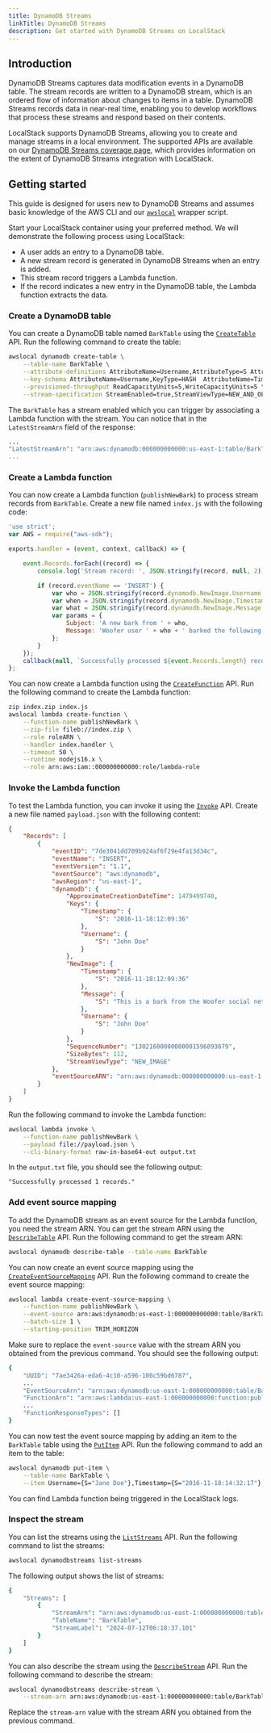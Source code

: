 ```yaml
---
title: DynamoDB Streams
linkTitle: DynamoDB Streams
description: Get started with DynamoDB Streams on LocalStack
---
```


## Introduction

DynamoDB Streams captures data modification events in a DynamoDB table.
The stream records are written to a DynamoDB stream, which is an ordered flow of information about changes to items in a table.
DynamoDB Streams records data in near-real time, enabling you to develop workflows that process these streams and respond based on their contents.

LocalStack supports DynamoDB Streams, allowing you to create and manage streams in a local environment.
The supported APIs are available on our [DynamoDB Streams coverage page](), which provides information on the extent of DynamoDB Streams integration with LocalStack.

## Getting started

This guide is designed for users new to DynamoDB Streams and assumes basic knowledge of the AWS CLI and our [`awslocal`](https://github.com/localstack/awscli-local) wrapper script.

Start your LocalStack container using your preferred method.
We will demonstrate the following process using LocalStack:

- A user adds an entry to a DynamoDB table.
- A new stream record is generated in DynamoDB Streams when an entry is added.
- This stream record triggers a Lambda function.
- If the record indicates a new entry in the DynamoDB table, the Lambda function extracts the data.

### Create a DynamoDB table

You can create a DynamoDB table named `BarkTable` using the [`CreateTable`](https://docs.aws.amazon.com/amazondynamodb/latest/APIReference/API_CreateTable.html) API.
Run the following command to create the table:

```bash
awslocal dynamodb create-table \
    --table-name BarkTable \
    --attribute-definitions AttributeName=Username,AttributeType=S AttributeName=Timestamp,AttributeType=S \
    --key-schema AttributeName=Username,KeyType=HASH  AttributeName=Timestamp,KeyType=RANGE \
    --provisioned-throughput ReadCapacityUnits=5,WriteCapacityUnits=5 \
    --stream-specification StreamEnabled=true,StreamViewType=NEW_AND_OLD_IMAGES
```

The `BarkTable` has a stream enabled which you can trigger by associating a Lambda function with the stream.
You can notice that in the `LatestStreamArn` field of the response:

```bash
...
"LatestStreamArn": "arn:aws:dynamodb:000000000000:us-east-1:table/BarkTable/stream/timestamp
...
```

### Create a Lambda function

You can now create a Lambda function (`publishNewBark`) to process stream records from `BarkTable`.
Create a new file named `index.js` with the following code:

```javascript
'use strict';
var AWS = require("aws-sdk");

exports.handler = (event, context, callback) => {

    event.Records.forEach((record) => {
        console.log('Stream record: ', JSON.stringify(record, null, 2));

        if (record.eventName == 'INSERT') {
            var who = JSON.stringify(record.dynamodb.NewImage.Username.S);
            var when = JSON.stringify(record.dynamodb.NewImage.Timestamp.S);
            var what = JSON.stringify(record.dynamodb.NewImage.Message.S);
            var params = {
                Subject: 'A new bark from ' + who,
                Message: 'Woofer user ' + who + ' barked the following at ' + when + ':\n\n ' + what,
            };
        }
    });
    callback(null, `Successfully processed ${event.Records.length} records.`);
};
```

You can now create a Lambda function using the [`CreateFunction`](https://docs.aws.amazon.com/lambda/latest/dg/API_CreateFunction.html) API.
Run the following command to create the Lambda function:

```bash
zip index.zip index.js
awslocal lambda create-function \
    --function-name publishNewBark \
    --zip-file fileb://index.zip \
    --role roleARN \
    --handler index.handler \
    --timeout 50 \
    --runtime nodejs16.x \
    --role arn:aws:iam::000000000000:role/lambda-role
```

### Invoke the Lambda function

To test the Lambda function, you can invoke it using the [`Invoke`](https://docs.aws.amazon.com/lambda/latest/dg/API_Invoke.html) API.
Create a new file named `payload.json` with the following content:

```json
{
    "Records": [
        {
            "eventID": "7de3041dd709b024af6f29e4fa13d34c",
            "eventName": "INSERT",
            "eventVersion": "1.1",
            "eventSource": "aws:dynamodb",
            "awsRegion": "us-east-1",
            "dynamodb": {
                "ApproximateCreationDateTime": 1479499740,
                "Keys": {
                    "Timestamp": {
                        "S": "2016-11-18:12:09:36"
                    },
                    "Username": {
                        "S": "John Doe"
                    }
                },
                "NewImage": {
                    "Timestamp": {
                        "S": "2016-11-18:12:09:36"
                    },
                    "Message": {
                        "S": "This is a bark from the Woofer social network"
                    },
                    "Username": {
                        "S": "John Doe"
                    }
                },
                "SequenceNumber": "13021600000000001596893679",
                "SizeBytes": 112,
                "StreamViewType": "NEW_IMAGE"
            },
            "eventSourceARN": "arn:aws:dynamodb:000000000000:us-east-1 ID:table/BarkTable/stream/2016-11-16T20:42:48.104"
        }
    ]
}
```

Run the following command to invoke the Lambda function:

```bash
awslocal lambda invoke \
    --function-name publishNewBark \
    --payload file://payload.json \
    --cli-binary-format raw-in-base64-out output.txt
```

In the `output.txt` file, you should see the following output:

```text
"Successfully processed 1 records."
```

### Add event source mapping

To add the DynamoDB stream as an event source for the Lambda function, you need the stream ARN.
You can get the stream ARN using the [`DescribeTable`](https://docs.aws.amazon.com/amazondynamodb/latest/APIReference/API_DescribeTable.html) API.
Run the following command to get the stream ARN:

```bash
awslocal dynamodb describe-table --table-name BarkTable
```

You can now create an event source mapping using the [`CreateEventSourceMapping`](https://docs.aws.amazon.com/lambda/latest/dg/API_CreateEventSourceMapping.html) API.
Run the following command to create the event source mapping:

```bash
awslocal lambda create-event-source-mapping \
    --function-name publishNewBark \
    --event-source arn:aws:dynamodb:us-east-1:000000000000:table/BarkTable/stream/2024-07-12T06:18:37.101  \
    --batch-size 1 \
    --starting-position TRIM_HORIZON
```

Make sure to replace the `event-source` value with the stream ARN you obtained from the previous command.
You should see the following output:

```bash
{
    "UUID": "7ae3426a-eda6-4c10-a596-100c59bd6787",
    ...
    "EventSourceArn": "arn:aws:dynamodb:us-east-1:000000000000:table/BarkTable/stream/2024-07-12T06:18:37.101",
    "FunctionArn": "arn:aws:lambda:us-east-1:000000000000:function:publishNewBark",
    ...
    "FunctionResponseTypes": []
}
```

You can now test the event source mapping by adding an item to the `BarkTable` table using the [`PutItem`](https://docs.aws.amazon.com/amazondynamodb/latest/APIReference/API_PutItem.html) API.
Run the following command to add an item to the table:

```bash
awslocal dynamodb put-item \
    --table-name BarkTable \
    --item Username={S="Jane Doe"},Timestamp={S="2016-11-18:14:32:17"},Message={S="Testing...1...2...3"}
```

You can find Lambda function being triggered in the LocalStack logs.

### Inspect the stream

You can list the streams using the [`ListStreams`](https://docs.aws.amazon.com/amazondynamodb/latest/APIReference/API_ListStreams.html) API.
Run the following command to list the streams:

```bash
awslocal dynamodbstreams list-streams
```

The following output shows the list of streams:

```bash
{
    "Streams": [
        {
            "StreamArn": "arn:aws:dynamodb:us-east-1:000000000000:table/BarkTable/stream/2024-07-12T06:18:37.101",
            "TableName": "BarkTable",
            "StreamLabel": "2024-07-12T06:18:37.101"
        }
    ]
}
```

You can also describe the stream using the [`DescribeStream`](https://docs.aws.amazon.com/amazondynamodb/latest/APIReference/API_DescribeStream.html) API.
Run the following command to describe the stream:

```bash
awslocal dynamodbstreams describe-stream \
    --stream-arn arn:aws:dynamodb:us-east-1:000000000000:table/BarkTable/stream/2024-07-12T06:18:37.101
```

Replace the `stream-arn` value with the stream ARN you obtained from the previous command.
